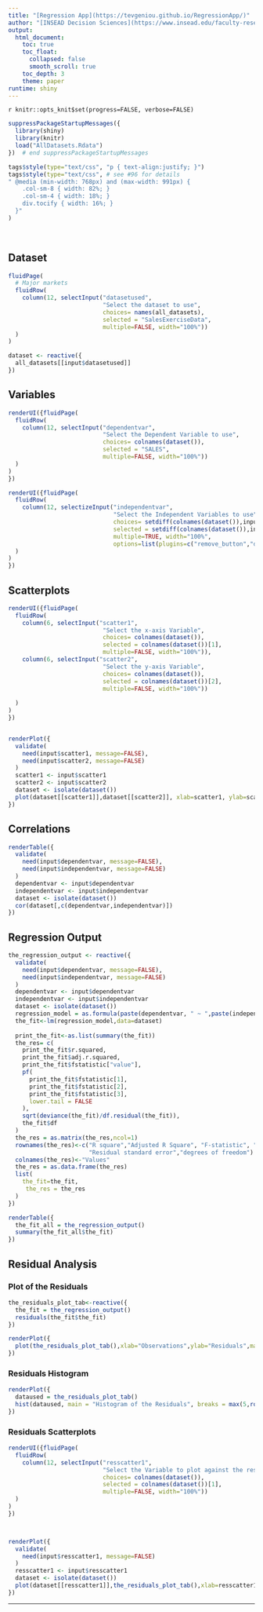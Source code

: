 ```yaml
---
title: "[Regression App](https://tevgeniou.github.io/RegressionApp/)"
author: "[INSEAD Decision Sciences](https://www.insead.edu/faculty-research/academic-areas/decision-sciences)"
output: 
  html_document:
    toc: true
    toc_float: 
      collapsed: false
      smooth_scroll: true
    toc_depth: 3
    theme: paper
runtime: shiny
---
```


`r knitr::opts_knit$set(progress=FALSE, verbose=FALSE)`

```r
suppressPackageStartupMessages({
  library(shiny)
  library(knitr)
  load("AllDatasets.Rdata")
})  # end suppressPackageStartupMessages

tags$style(type="text/css", "p { text-align:justify; }")
tags$style(type="text/css", # see #96 for details
" @media (min-width: 768px) and (max-width: 991px) {
    .col-sm-8 { width: 82%; }
    .col-sm-4 { width: 18%; }
    div.tocify { width: 16%; }
  }"
)
```

<br>

## Dataset


```r

fluidPage(
  # Major markets
  fluidRow(
    column(12, selectInput("datasetused", 
                           "Select the dataset to use",
                           choices= names(all_datasets),
                           selected = "SalesExerciseData",
                           multiple=FALSE, width="100%"))
  )
)

dataset <- reactive({
  all_datasets[[input$datasetused]]
})

```

## Variables

```r
renderUI({fluidPage(
  fluidRow(
    column(12, selectInput("dependentvar", 
                           "Select the Dependent Variable to use",
                           choices= colnames(dataset()),
                           selected = "SALES",
                           multiple=FALSE, width="100%"))
  )
)
})

renderUI({fluidPage(
  fluidRow(
    column(12, selectizeInput("independentvar", 
                              "Select the Independent Variables to use",
                              choices= setdiff(colnames(dataset()),input$dependentvar),
                              selected = setdiff(colnames(dataset()),input$dependentvar),
                              multiple=TRUE, width="100%",
                              options=list(plugins=c("remove_button","drag_drop"))))
  )
)
})
```


## Scatterplots

```r
renderUI({fluidPage(
  fluidRow(
    column(6, selectInput("scatter1", 
                           "Select the x-axis Variable",
                           choices= colnames(dataset()),
                           selected = colnames(dataset())[1],
                           multiple=FALSE, width="100%")),
    column(6, selectInput("scatter2", 
                           "Select the y-axis Variable",
                           choices= colnames(dataset()),
                           selected = colnames(dataset())[2],
                           multiple=FALSE, width="100%"))
    
  )
)
})


renderPlot({
  validate(
    need(input$scatter1, message=FALSE),
    need(input$scatter2, message=FALSE)
  )
  scatter1 <- input$scatter1
  scatter2 <- input$scatter2
  dataset <- isolate(dataset())
  plot(dataset[[scatter1]],dataset[[scatter2]], xlab=scatter1, ylab=scatter2)
}) 

```

## Correlations

```r
renderTable({
  validate(
    need(input$dependentvar, message=FALSE),
    need(input$independentvar, message=FALSE)
  )
  dependentvar <- input$dependentvar
  independentvar <- input$independentvar
  dataset <- isolate(dataset())
  cor(dataset[,c(dependentvar,independentvar)])
})

```


## Regression Output

```r
the_regression_output <- reactive({
  validate(
    need(input$dependentvar, message=FALSE),
    need(input$independentvar, message=FALSE)
  )
  dependentvar <- input$dependentvar
  independentvar <- input$independentvar
  dataset <- isolate(dataset())
  regression_model = as.formula(paste(dependentvar, " ~ ",paste(independentvar,collapse = "+"), sep=""))
  the_fit<-lm(regression_model,data=dataset)      
  
  print_the_fit<-as.list(summary(the_fit))
  the_res= c(
    print_the_fit$r.squared,
    print_the_fit$adj.r.squared,
    print_the_fit$fstatistic["value"],
    pf(
      print_the_fit$fstatistic[1],
      print_the_fit$fstatistic[2],
      print_the_fit$fstatistic[3],
      lower.tail = FALSE
    ),
    sqrt(deviance(the_fit)/df.residual(the_fit)),
    the_fit$df
  )
  the_res = as.matrix(the_res,ncol=1)
  rownames(the_res)<-c("R square","Adjusted R Square", "F-statistic", "p-value",
                       "Residual standard error","degrees of freedom")
  colnames(the_res)<-"Values"
  the_res = as.data.frame(the_res)
  list(
    the_fit=the_fit,
     the_res = the_res
  )
})

renderTable({
  the_fit_all = the_regression_output()
  summary(the_fit_all$the_fit)
})

```

## Residual Analysis

### Plot of the Residuals
```r
the_residuals_plot_tab<-reactive({
  the_fit = the_regression_output()    
  residuals(the_fit$the_fit)       
})

renderPlot({    
  plot(the_residuals_plot_tab(),xlab="Observations",ylab="Residuals",main="The Residuals")
})
```


### Residuals Histogram
```r

renderPlot({    
  dataused = the_residuals_plot_tab()
  hist(dataused, main = "Histogram of the Residuals", breaks = max(5,round(length(dataused)/5)))
})

```

### Residuals Scatterplots

```r
renderUI({fluidPage(
  fluidRow(
    column(12, selectInput("resscatter1", 
                           "Select the Variable to plot against the residuals",
                           choices= colnames(dataset()),
                           selected = colnames(dataset())[1],
                           multiple=FALSE, width="100%"))
  )
)
})



renderPlot({
  validate(
    need(input$resscatter1, message=FALSE)
  )
  resscatter1 <- input$resscatter1
  dataset <- isolate(dataset())
  plot(dataset[[resscatter1]],the_residuals_plot_tab(),xlab=resscatter1,ylab="Residuals")
})

```

<hr>

<div style="height: 450px;" class="tocify-extend-page" data-unique="tocify-extend-page">
</div>

<script>
$(document).ready(function() {
    console.log("Initializing 'selectize-control' patch...");
    setTimeout(function() {
        console.log("Applying 'selectize-control' patch...");
        $(".selectize-control").addClass("single");
    }, 1000);
});
</script>
